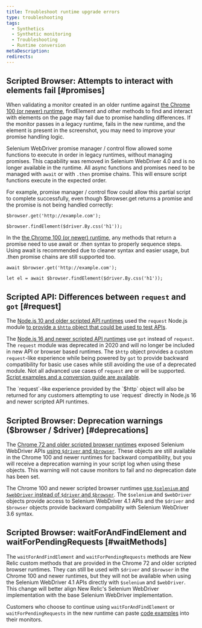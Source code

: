 ```yaml
---
title: Troubleshoot runtime upgrade errors
type: troubleshooting
tags:
  - Synthetics
  - Synthetic monitoring
  - Troubleshooting
  - Runtime conversion
metaDescription: 
redirects:
---
```


## Scripted Browser: Attempts to interact with elements fail [#promises]

When validating a monitor created in an older runtime against [the Chrome 100 (or newer) runtime](/docs/synthetics/synthetic-monitoring/scripting-monitors/synthetic-scripted-browser-reference-monitor-versions-chrome-100), findElement and other methods to find and interact with elements on the page may fail due to promise handling differences. If the monitor passes in a legacy runtime, fails in the new runtime, and the element is present in the screenshot, you may need to improve your promise handling logic.

Selenium WebDriver promise manager / control flow allowed some functions to execute in order in legacy runtimes, without managing promises. This capability was removed in Selenium WebDriver 4.0 and is no longer available in the runtime. All async functions and promises need to be managed with `await` or with `.then` promise chains. This will ensure script functions execute in the expected order. 

For example, promise manager / control flow could allow this partial script to complete successfully, even though $browser.get returns a promise and the promise is not being handled correctly:
```
$browser.get('http://example.com');

$browser.findElement($driver.By.css('h1'));
```

In the [the Chrome 100 (or newer) runtime](/docs/synthetics/synthetic-monitoring/scripting-monitors/synthetic-scripted-browser-reference-monitor-versions-chrome-100), any methods that return a promise need to use await or .then syntax to properly sequence steps. Using await is recommended due to cleaner syntax and easier usage, but .then promise chains are still supported too.
```
await $browser.get('http://example.com');

let el = await $browser.findElement($driver.By.css('h1'));
```

## Scripted API: Differences between `request` and `got` [#request]

The [Node.js 10 and older scripted API runtimes](/docs/synthetics/synthetic-monitoring/using-monitors/manage-monitor-runtimes/#dependencies) used the `request` Node.js module [to provide a `$http` object that could be used to test APIs](/docs/synthetics/synthetic-monitoring/scripting-monitors/write-synthetic-api-tests-legacy/). 

The [Node.js 16 and newer scripted API runtimes](/docs/synthetics/synthetic-monitoring/using-monitors/manage-monitor-runtimes/#apidependencies) use `got` instead of `request`. The `request` module was deprecated in 2020 and will no longer be included in new API or browser based runtimes. The `$http` object provides a custom `request`-like experience while being powered by `got` to provide backward compatibility for basic use cases while still avoiding the use of a deprecated module. Not all advanced use cases of `request` are or will be supported. [Script examples and a conversion guide are available](/docs/synthetics/synthetic-monitoring/scripting-monitors/write-synthetic-api-tests/). 

<Callout variant="tip">
  The `request`-like experience provided by the `$http` object will also be returned for any customers attempting to use `request` directly in Node.js 16 and newer scripted API runtimes.
</Callout>

## Scripted Browser: Deprecation warnings ($browser / $driver) [#deprecations]

The [Chrome 72 and older scripted browser runtimes](/docs/synthetics/synthetic-monitoring/using-monitors/manage-monitor-runtimes/#dependencies) exposed Selenium WebDriver APIs [using `$driver` and `$browser`](/docs/synthetics/synthetic-monitoring/scripting-monitors/synthetics-scripted-browser-reference-monitor-versions-050/). These objects are still available in the Chrome 100 and newer runtimes for backward compatibility, but you will receive a deprecation warning in your script log when using these objects. This warning will not cause monitors to fail and no deprecation date has been set.

The Chrome 100 and newer scripted browser runtimes [use `$selenium` and `$webDriver` instead of `$driver` and `$browser`](/docs/synthetics/synthetic-monitoring/scripting-monitors/synthetic-scripted-browser-reference-monitor-versions-chrome-100/). The `$selenium` and `$webDriver` objects provide access to Selenium WebDriver 4.1 APIs and the `$driver` and `$browser` objects provide backward compability with Selenium WebDriver 3.6 syntax.

## Scripted Browser: waitForAndFindElement and waitForPendingRequests [#waitMethods]

The `waitForAndFindElement` and `waitForPendingRequests` methods are New Relic custom methods that are provided in the Chrome 72 and older scripted browser runtimes. They can still be used with `$driver` and `$browser` in the Chrome 100 and newer runtimes, but they will not be available when using the Selenium WebDriver 4.1 APIs directly with `$selenium` and `$webDriver`. This change will better align New Relic's Selenium WebDriver implementation with the base Selenium WebDriver implementation. 

Customers who choose to continue using `waitForAndFindElement` or `waitForPendingRequests` in the new runtime can paste [code examples](/docs/synthetics/synthetic-monitoring/scripting-monitors/synthetic-scripted-browser-reference-monitor-versions-chrome-100/#waitForAndFindElement) into their monitors.